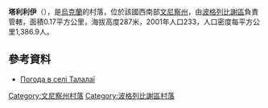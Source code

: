 {{coord|49|31|3|N|29|3|53|E|scale:30000|display=title}}

'''塔利利伊'''（{{lang-uk|Талалаї}}），是[[烏克蘭|烏克蘭]]的村落，位於該國西南部[[文尼察州|文尼察州]]，由[[波格列比謝區|波格列比謝區]]負責管轄，面積0.17平方公里，海拔高度287米，2001年人口233，人口密度每平方公里1,386.9人。

==參考資料==
* [http://weather.in.ua/ua/vinnickaja/25731 Погода в селі Талалаї] {{Wayback|url=http://weather.in.ua/ua/vinnickaja/25731 |date=20111220090930 }}

[[Category:文尼察州村落|Category:文尼察州村落]]
[[Category:波格列比謝區村落|Category:波格列比謝區村落]]


{{Vinnytsia-geo-stub}}